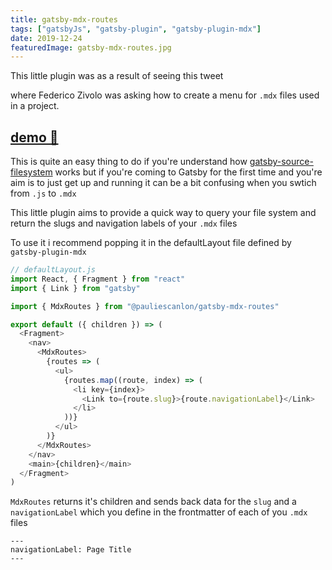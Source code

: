 ```yaml
---
title: gatsby-mdx-routes
tags: ["gatsbyJs", "gatsby-plugin", "gatsby-plugin-mdx"]
date: 2019-12-24
featuredImage: gatsby-mdx-routes.jpg
---
```


This little plugin was as a result of seeing this tweet

<Tweet id="FezVrasta/status/1205904176171147268" />

where Federico Zivolo was asking how to create a menu for `.mdx` files used in a project.

## [demo 🚌](https://github.com/PaulieScanlon/gatsby-mdx-routes)

This is quite an easy thing to do if you're understand how [gatsby-source-filesystem](https://github.com/gatsbyjs/gatsby/tree/master/packages/gatsby-source-filesystem) works but if you're coming to Gatsby for the first time and you're aim is to just get up and running it can be a bit confusing when you swtich from `.js` to `.mdx`

This little plugin aims to provide a quick way to query your file system and return the slugs and navigation labels of your `.mdx` files

To use it i recommend popping it in the defaultLayout file defined by `gatsby-plugin-mdx`

```js
// defaultLayout.js
import React, { Fragment } from "react"
import { Link } from "gatsby"

import { MdxRoutes } from "@pauliescanlon/gatsby-mdx-routes"

export default ({ children }) => (
  <Fragment>
    <nav>
      <MdxRoutes>
        {routes => (
          <ul>
            {routes.map((route, index) => (
              <li key={index}>
                <Link to={route.slug}>{route.navigationLabel}</Link>
              </li>
            ))}
          </ul>
        )}
      </MdxRoutes>
    </nav>
    <main>{children}</main>
  </Fragment>
)
```

`MdxRoutes` returns it's children and sends back data for the `slug` and a `navigationLabel` which you define in the frontmatter of each of you `.mdx` files

```
---
navigationLabel: Page Title
---
```
